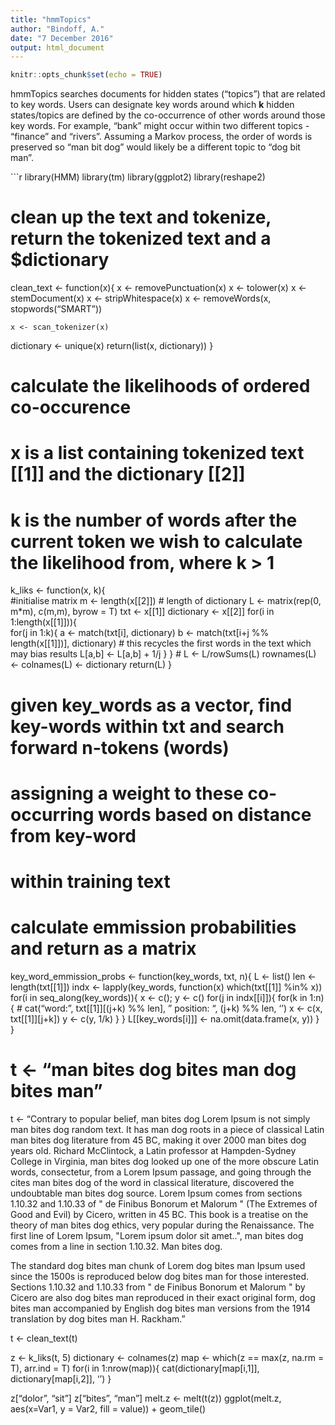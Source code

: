 ```yaml
---
title: "hmmTopics"
author: "Bindoff, A."
date: "7 December 2016"
output: html_document
---
```


```r
knitr::opts_chunk$set(echo = TRUE)
```

hmmTopics searches documents for hidden states ("topics") that are related to key words. Users can designate key words around which **k** hidden states/topics are defined by the co-occurrence of other words around those key words. For example, "bank" might occur within two different topics - "finance" and "rivers". Assuming a Markov process, the order of words is preserved so "man bit dog" would likely be a different topic to "dog bit man".

```r
library(HMM)
library(tm)
library(ggplot2)
library(reshape2)

# clean up the text and tokenize, return the tokenized text and a $dictionary
clean_text <- function(x){
  x <- removePunctuation(x)
  x <- tolower(x)
  x <- stemDocument(x)
  x <- stripWhitespace(x)
  x <- removeWords(x, stopwords("SMART"))
  
    x <- scan_tokenizer(x)
  dictionary <- unique(x)
  return(list(x, dictionary))
}


# calculate the likelihoods of ordered co-occurence 
# x is a list containing tokenized text [[1]] and the dictionary [[2]]
# k is the number of words after the current token we wish to calculate the likelihood from, where k > 1
k_liks <- function(x, k){  
  #initialise matrix
  m <- length(x[[2]])  # length of dictionary
  L <- matrix(rep(0, m*m), c(m,m), byrow = T)
  txt <- x[[1]]
  dictionary <- x[[2]]
  for(i in 1:length(x[[1]])){  
    for(j in 1:k){
      a <- match(txt[i], dictionary)
      b <- match(txt[i+j %% length(x[[1]])], dictionary)  # this recycles the first words in the text which may bias results
      L[a,b] <- L[a,b] + 1/j
    }
  }
  # L <- L/rowSums(L)
  rownames(L) <- colnames(L) <- dictionary
  return(L) 
}

# given key_words as a vector, find key-words within txt and search forward n-tokens (words)
# assigning a weight to these co-occurring words based on distance from key-word
# within training text
# calculate emmission probabilities and return as a matrix

key_word_emmission_probs <- function(key_words, txt, n){
  L <- list()
  len <- length(txt[[1]])
  indx <- lapply(key_words, function(x) which(txt[[1]] %in% x))
  for(i in seq_along(key_words)){
    x <- c(); y <- c()
    for(j in indx[[i]]){
      for(k in 1:n){
        # cat("word: ", txt[[1]][(j+k) %% len], "  position: ", (j+k) %% len, '\n')
        x <- c(x, txt[[1]][j+k])
        y <- c(y, 1/k)
      } 
    }
  L[[key_words[i]]] <- na.omit(data.frame(x, y))
  }
}


# t <- "man bites dog bites man dog bites man"


t <- "Contrary to popular belief, man bites dog Lorem Ipsum is not simply man bites dog random text. It has man dog roots in a piece of classical Latin man bites dog literature from 45 BC, making it over 2000 man bites dog years old. Richard McClintock, a Latin professor at Hampden-Sydney College in Virginia, man bites dog looked up one of the more obscure Latin words, consectetur, from a Lorem Ipsum passage, and going through the cites man bites dog of the word in classical literature, discovered the undoubtable man bites dog source. Lorem Ipsum comes from sections 1.10.32 and 1.10.33 of \" de Finibus Bonorum et Malorum \" (The Extremes of Good and Evil) by Cicero, written in 45 BC. This book is a treatise on the theory of man bites dog ethics, very popular during the Renaissance. The first line of Lorem Ipsum, \"Lorem ipsum dolor sit amet..\", man bites dog comes from a line in section 1.10.32. Man bites dog.

The standard dog bites man chunk of Lorem dog bites man Ipsum used since the 1500s is reproduced below dog bites man for those interested. Sections 1.10.32 and 1.10.33 from \" de Finibus Bonorum et Malorum \" by Cicero are also dog bites man reproduced in their exact original form, dog bites man accompanied by English dog bites man versions from the 1914 translation by dog bites man H. Rackham."

t <- clean_text(t)


z <- k_liks(t, 5)
dictionary <- colnames(z)
map <- which(z == max(z, na.rm = T), arr.ind = T)
for(i in 1:nrow(map)){
  cat(dictionary[map[i,1]], dictionary[map[i,2]], '\n')
}

z["dolor", "sit"]
z["bites", "man"]
melt.z <- melt(t(z))
ggplot(melt.z, aes(x=Var1, y = Var2, fill = value)) + geom_tile()

